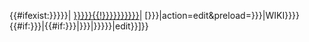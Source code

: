 {{#ifexist:{{{link|{{{1|{{FULLPAGENAMEE}}}}}}}}|<!--

If page exists, regular link

-->[[{{{link|{{{1|{{FULLPAGENAMEE}}}}}}}}{{!}}{{{text|{{{2|{{{1|{{FULLPAGENAMEE}}}}}}}}}}}]]|<!--

If page doesn't exist, preload link

--><span class="noprint plainlinks neverexpand">[{{fullurl:{{{link|{{{1|{{FULLPAGENAMEE}}}}}}}}|action=edit&preload={{urlencode:{{{preload|{{{3|{{FULLPAGENAMEE}}}}}}}}|WIKI}}}} {{#if:{{{text|{{{2|}}}}}}|{{#if:{{{color|{{{colour|}}}}}}|<span style="color:{{{color|{{{colour}}}}}}">{{{text|{{{2}}}}}}</span>|{{{text|{{{2}}}}}}}}|edit}}]</span>}}<noinclude>
{{缺乏使用说明}}
{{documentation}}
</noinclude>